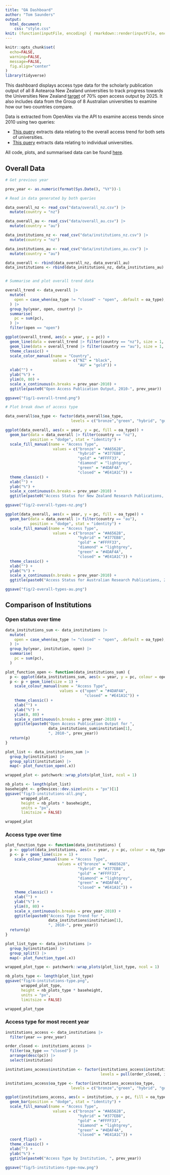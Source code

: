 ```yaml
---
title: "OA Dashboard"
author: "Tom Saunders"
output:
  html_document:
    css: "style.css"
knit: (function(inputFile, encoding) { rmarkdown::render(inputFile, encoding = encoding, output_file = file.path(dirname(inputFile), 'index.html')) })
---
```

```r
knitr::opts_chunk$set(
  echo=FALSE,
  warning=FALSE,
  message=FALSE,
  fig.align="center"
)
library(tidyverse)
```

This dashboard displays access type data for the scholarly publication output of all 8 Aotearoa New Zealand universities to track progress towards the Universities New Zealand [target](https://www.universitiesnz.ac.nz/sites/default/files/uni-nz/documents/Open%20Access%20Statement.pdf) of 70% open access output by 2025. It also includes data from the Group of 8 Australian universities to examine how our two countries compare. 

Data is extracted from OpenAlex via the API to examine access trends since 2010 using two queries:

* [This query](https://github.com/tesaunders/oa-nz/blob/main/query-overall.R) extracts data relating to the overall access trend for both sets of universities.
* [This query](https://github.com/tesaunders/oa-nz/blob/main/query-institution.R) extracts data relating to individual universities. 

All code, plots, and summarised data can be found [here](https://github.com/tesaunders/oa-nz).

## Overall Data

```r
# Get previous year

prev_year <- as.numeric(format(Sys.Date(), "%Y"))-1

# Read in data generated by both queries

data_overall_nz <- read_csv("data/overall_nz.csv") |> 
  mutate(country = "nz")

data_overall_au <- read_csv("data/overall_au.csv") |> 
  mutate(country = "au")

data_institutions_nz <- read_csv("data/institutions_nz.csv") |> 
  mutate(country = "nz")

data_institutions_au <- read_csv("data/institutions_au.csv") |> 
  mutate(country = "au")

data_overall <- rbind(data_overall_nz, data_overall_au)
data_institutions <- rbind(data_institutions_nz, data_institutions_au)


# Summarise and plot overall trend data

overall_trend <- data_overall |>
  mutate(
    open = case_when(oa_type != "closed" ~ "open", .default = oa_type),
  ) |> 
  group_by(year, open, country) |> 
  summarise(
    pc = sum(pc),
  ) |> 
  filter(open == "open")

ggplot(overall_trend, aes(x = year, y = pc)) +
  geom_line(data = overall_trend |> filter(country == "nz"), size = 1, aes(colour = "NZ")) +
  geom_line(data = overall_trend |> filter(country == "au"), size = 1, aes(colour = "AU")) +
  theme_classic() +
  scale_color_manual(name = "Country",
                     values = c("NZ" = "black",
                                "AU" = "gold")) +
  xlab("") +
  ylab("%") +
  ylim(0, 80) +
  scale_x_continuous(n.breaks = prev_year-2010) +
  ggtitle(paste0("Open Access Publication Output, 2010-", prev_year))

ggsave("fig/1-overall-trend.png")

# Plot break down of access type

data_overall$oa_type <- factor(data_overall$oa_type, 
                             levels = c("bronze","green", "hybrid", "gold", "diamond", "closed"))

ggplot(data_overall, aes(x = year, y = pc, fill = oa_type)) +
  geom_bar(data = data_overall |> filter(country == "nz"),
           position = "dodge", stat = "identity") +
  scale_fill_manual(name = "Access Type", 
                     values = c("bronze" = "#A65628",
                                "hybrid" = "#377EB8",
                                "gold" = "#FFFF33",
                                "diamond" = "lightgrey",
                                "green" = "#4DAF4A",
                                "closed" = "#E41A1C")) +
  theme_classic() +
  xlab("") +
  ylab("%") +
  scale_x_continuous(n.breaks = prev_year-2010) +
  ggtitle(paste0("Access Status for New Zealand Research Publications, 2010-", prev_year))

ggsave("fig/2-overall-types-nz.png")

ggplot(data_overall, aes(x = year, y = pc, fill = oa_type)) +
  geom_bar(data = data_overall |> filter(country == "au"),
           position = "dodge", stat = "identity") +
  scale_fill_manual(name = "Access Type", 
                     values = c("bronze" = "#A65628",
                                "hybrid" = "#377EB8",
                                "gold" = "#FFFF33",
                                "diamond" = "lightgrey",
                                "green" = "#4DAF4A",
                                "closed" = "#E41A1C")) +
  theme_classic() +
  xlab("") +
  ylab("%") +
  scale_x_continuous(n.breaks = prev_year-2010) +
  ggtitle(paste0("Access Status for Australian Research Publications, 2010-", prev_year))

ggsave("fig/2-overall-types-au.png")
```

## Comparison of Institutions {.tabset}

### Open status over time

```r
data_institutions_sum <- data_institutions |> 
  mutate(
    open = case_when(oa_type != "closed" ~ "open", .default = oa_type),
  ) |> 
  group_by(year, institution, open) |> 
  summarise(
    pc = sum(pc),
  )

plot_function_open <- function(data_institutions_sum) {
  p <- ggplot(data_institutions_sum, aes(x = year, y = pc, colour = open))
  p <- p + geom_line(size = 1) +
    scale_colour_manual(name = "Access Type", 
                        values = c("open" = "#4DAF4A",
                                   "closed" = "#E41A1C")) +
    theme_classic() +
    xlab("") +
    ylab("%") +
    ylim(0, 80) +
    scale_x_continuous(n.breaks = prev_year-2010) +
    ggtitle(paste0("Open Access Publication Output for ", 
                   data_institutions_sum$institution[1], 
                   ", 2010-", prev_year))
  return(p)
}

plot_list <- data_institutions_sum |>
  group_by(institution) |> 
  group_split(institution) |> 
  map(~ plot_function_open(.x))

wrapped_plot <- patchwork::wrap_plots(plot_list, ncol = 1)

nb_plots <- length(plot_list)
baseheight <- grDevices::dev.size(units = "px")[1]
ggsave("fig/3-institutions-all.png",
       wrapped_plot,
       height = nb_plots * baseheight,
       units = "px",
       limitsize = FALSE)

wrapped_plot
```

### Access type over time

```r
plot_function_type <- function(data_institutions) {
  p <- ggplot(data_institutions, aes(x = year, y = pc, colour = oa_type))
  p <- p + geom_line(size = 1) +
    scale_colour_manual(name = "Access Type", 
                       values = c("bronze" = "#A65628",
                                "hybrid" = "#377EB8",
                                "gold" = "#FFFF33",
                                "diamond" = "lightgrey",
                                "green" = "#4DAF4A",
                                "closed" = "#E41A1C")) +
    theme_classic() +
    xlab("") +
    ylab("%") +
    ylim(0, 80) +
    scale_x_continuous(n.breaks = prev_year-2010) +
    ggtitle(paste0("Access Type Trend for ", 
                   data_institutions$institution[1], 
                   ", 2010-", prev_year))
  return(p)
}

plot_list_type <- data_institutions |>
  group_by(institution) |>
  group_split() |> 
  map(~ plot_function_type(.x))

wrapped_plot_type <- patchwork::wrap_plots(plot_list_type, ncol = 1)

nb_plots_type <- length(plot_list_type)
ggsave("fig/4-institutions-type.png",
       wrapped_plot_type,
       height = nb_plots_type * baseheight,
       units = "px",
       limitsize = FALSE)

wrapped_plot_type
```

### Access type for most recent year

```r
institutions_access <- data_institutions |> 
  filter(year == prev_year) 

order_closed <- institutions_access |> 
  filter(oa_type == "closed") |> 
  arrange(desc(pc)) |> 
  select(institution)

institutions_access$institution <- factor(institutions_access$institution, 
                                          levels = pull(order_closed, institution))

institutions_access$oa_type <- factor(institutions_access$oa_type, 
                             levels = c("bronze","green", "hybrid", "gold", "diamond", "closed"))

ggplot(institutions_access, aes(x = institution, y = pc, fill = oa_type)) +
  geom_bar(position = "dodge", stat = "identity") +
  scale_fill_manual(name = "Access Type", 
                     values = c("bronze" = "#A65628",
                                "hybrid" = "#377EB8",
                                "gold" = "#FFFF33",
                                "diamond" = "lightgrey",
                                "green" = "#4DAF4A",
                                "closed" = "#E41A1C")) +
  coord_flip() +
  theme_classic() +
  xlab("") +
  ylab("%") +
  ggtitle(paste0("Access Type by Institution, ", prev_year))

ggsave("fig/5-institutions-type-now.png")

```

##  {.unnumbered}